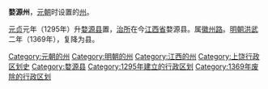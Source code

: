 '''婺源州'''，[[元朝|元朝]]时设置的[[州|州]]。

[[元贞|元贞]]元年（1295年）升[[婺源县|婺源县]]置，[[治所|治所]]在今[[江西省|江西省]]婺源县。属[[徽州路|徽州路]]。[[明朝|明朝]][[洪武|洪武]]二年（1369年），复降为县。
{{江西行政区划小作品}}
[[Category:元朝的州|Category:元朝的州]]
[[Category:明朝的州|Category:明朝的州]]
[[Category:江西的州|Category:江西的州]]
[[Category:上饶行政区划史|Category:上饶行政区划史]]
[[Category:婺源县|Category:婺源县]]
[[Category:1295年建立的行政区划|Category:1295年建立的行政区划]]
[[Category:1369年废除的行政区划|Category:1369年废除的行政区划]]
